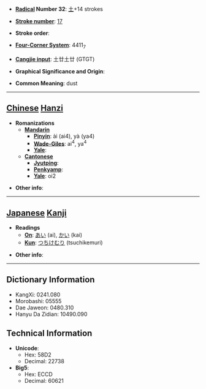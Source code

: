 * '''[[Wiktionary:Chinese radical index| Radical]] Number 32''': [[Wiktionary:Chinese radical index 土|土]]+14 strokes

* '''[[Wiktionary:Chinese total strokes index|Stroke number]]''': [[Wiktionary:Chinese total strokes index 17|17]]

* '''Stroke order''': 

* '''[[Wiktionary:Chinese four corner index|Four-Corner System]]''': 4411<sub>7</sub>

* '''[[Wiktionary:Chinese Cangjie index|Cangjie input]]''': 土廿土廿 (GTGT)

* '''Graphical Significance and Origin''': 

* '''Common Meaning''': dust

----

== [[Chinese]] [[Hanzi]] ==

* '''Romanizations'''
** '''[[Mandarin]]'''
*** '''[[Pinyin]]''': ài (ai4), yà (ya4)
*** '''[[Wade-Giles]]''': ai<sup>4</sup>, ya<sup>4</sup>
*** '''[[Yale]]''': 
** '''[[Cantonese]]'''
*** '''[[Jyutping]]''':
*** '''[[Penkyamp]]''': 
*** '''[[Yale]]''': oi2

* '''Other info''': 

----

== [[Japanese]] [[Kanji]] ==

* '''Readings'''
** '''[[On]]''': [[あい]] (ai), [[かい]] (kai)
** '''[[Kun]]''': [[つちけむり]] (tsuchikemuri)

* '''Other info''':  

----

== Dictionary Information ==

* KangXi: 0241.080
* Morobashi: 05555
* Dae Jaweon: 0480.310
* Hanyu Da Zidian: 10490.090

== Technical Information ==

* '''Unicode''':
** Hex: 58D2
** Decimal: 22738
* '''Big5''':
** Hex: ECCD
** Decimal: 60621